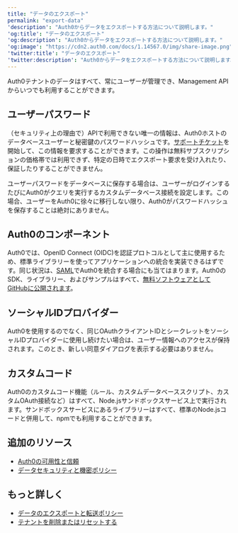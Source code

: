 ```yaml
---
title: "データのエクスポート"
permalink: "export-data"
'description': "Auth0からデータをエクスポートする方法について説明します。"
'og:title': "データのエクスポート"
'og:description': "Auth0からデータをエクスポートする方法について説明します。"
'og:image': "https://cdn2.auth0.com/docs/1.14567.0/img/share-image.png"
'twitter:title': "データのエクスポート"
'twitter:description': "Auth0からデータをエクスポートする方法について説明します。"
---
```


Auth0テナントのデータはすべて、常にユーザーが管理でき、<Tooltip data-tooltip-id="react-containers-DefinitionTooltip-0" href="/ja-jp/glossary?term=management-api" tip="Management API: 顧客が管理タスクを実行できるようにするための製品。" cta="用語集の表示">Management API</Tooltip>からいつでも利用することができます。

## ユーザーパスワード

（セキュリティ上の理由で）APIで利用できない唯一の情報は、Auth0ホストのデータベースユーザーと秘密鍵のパスワードハッシュです。[サポートチケット](https://support.auth0.com)を開始して、この情報を要求することができます。この操作は無料サブスクリプションの価格帯では利用できず、特定の日時でエクスポート要求を受け入れたり、保証したりすることができません。

ユーザーパスワードをデータベースに保存する場合は、ユーザーがログインするたびにAuth0がクエリを実行するカスタムデータベース接続を設定します。この場合、ユーザーをAuth0に徐々に移行しない限り、Auth0がパスワードハッシュを保存することは絶対にありません。

## Auth0のコンポーネント

Auth0では、<Tooltip data-tooltip-id="react-containers-DefinitionTooltip-0" href="/ja-jp/glossary?term=openid" tip="OpenID: アプリケーションがログイン情報を収集および保存することなくにユーザーのIDを検証できるようにする認証用のオープン標準。" cta="用語集の表示">OpenID</Tooltip> Connect (OIDC)を認証プロトコルとして主に使用するため、標準ライブラリーを使ってアプリケーションへの統合を実装できるはずです。同じ状況は、[SAML](/ja-jp/authenticate/single-sign-on/outbound-single-sign-on/configure-auth0-saml-identity-provider)でAuth0を統合する場合にも当てはまります。Auth0のSDK、ライブラリー、およびサンプルはすべて、[無料ソフトウェアとしてGitHubに公開されます](https://github.com/auth0/)。

## ソーシャルIDプロバイダー

Auth0を使用するのでなく、同じ<Tooltip data-tooltip-id="react-containers-DefinitionTooltip-0" href="/ja-jp/glossary?term=oath2" tip="OAuth 2.0: 認可プロトコルとワークフローを定義する認可フレームワーク。" cta="用語集の表示">OAuth</Tooltip>クライアントIDとシークレットをソーシャルIDプロバイダーに使用し続けたい場合は、ユーザー情報へのアクセスが保持されます。このとき、新しい同意ダイアログを表示する必要はありません。

## カスタムコード

Auth0のカスタムコード機能（ルール、カスタムデータベーススクリプト、カスタムOAuth接続など）はすべて、Node.jsサンドボックスサービス上で実行されます。サンドボックスサービスにあるライブラリーはすべて、標準のNode.jsコードと併用して、npmでも利用することができます。

## 追加のリソース

* [Auth0の可用性と信頼](https://auth0.com/availability-trust)
* [データセキュリティと機密ポリシー](https://auth0.com/security)

## もっと詳しく

* [データのエクスポートと転送ポリシー](/ja-jp/troubleshoot/customer-support/operational-policies/data-export-and-transfer-policy)
* [テナントを削除またはリセットする](/ja-jp/troubleshoot/customer-support/manage-subscriptions/delete-or-reset-tenant)